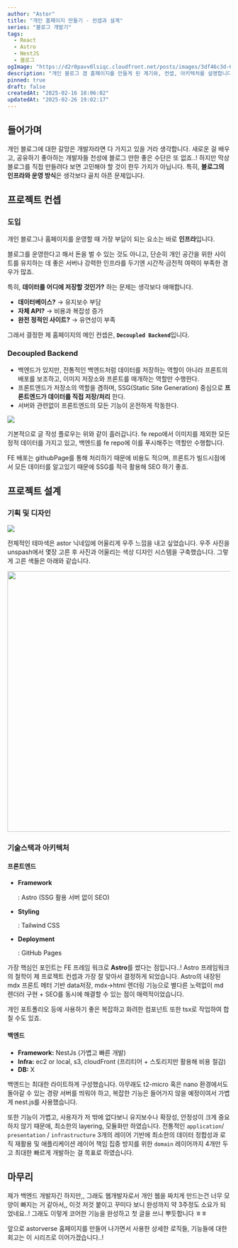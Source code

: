 ```yaml
---
author: "Astor"
title: "개인 홈페이지 만들기 - 컨셉과 설계"
series: "블로그 개발기"
tags:
  - React
  - Astro
  - NestJS
  - 블로그
ogImage: "https://d2r0pavv0lsiqc.cloudfront.net/posts/images/3df46c3d-6d7f-40ff-9c81-a3bd345ac148.jpeg"
description: "개인 블로그 겸 홈페이지를 만들게 된 계기와, 컨셉, 아키텍처를 설명합니다."
pinned: true
draft: false
createdAt: "2025-02-16 18:06:02"
updatedAt: "2025-02-26 19:02:17"
---
```


## 들어가며

개인 블로그에 대한 갈망은 개발자라면 다 가지고 있을 거라 생각합니다. 새로운 걸 배우고, 공유하기 좋아하는 개발자들 천성에 블로그 만한 좋은 수단은 또 없죠..! 하지만 막상 블로그를 직접 만들려다 보면 고민해야 할 것이 한두 가지가 아닙니다. 특히, **블로그의 인프라와 운영 방식**은 생각보다 골치 아픈 문제입니다.

## 프로젝트 컨셉

### 도입

개인 블로그나 홈페이지를 운영할 때 가장 부담이 되는 요소는 바로 **인프라**입니다.&#x20;

블로그를 운영한다고 해서 돈을 벌 수 있는 것도 아니고, 단순히 개인 공간을 위한 사이트를 유지하는 데 좋은 서버나 강력한 인프라를 두기엔 시간적·금전적 여력이 부족한 경우가 많죠.

특히, **데이터를 어디에 저장할 것인가?** 하는 문제는 생각보다 애매합니다.

- **데이터베이스?**
  → 유지보수 부담
- **자체 API?**
  → 비용과 복잡성 증가
- **완전 정적인 사이트?**
  → 유연성이 부족

그래서 결정한 제 홈페이지의 메인 컨셉은, **`Decoupled Backend`**&#xC785;니다.

### **Decoupled Backend**

- 백엔드가 있지만, 전통적인 백엔드처럼 데이터를 저장하는 역할이 아니라 프론트의 배포를 보조하고, 이미지 저장소와 프론트를 매개하는 역할만 수행한다.
- 프론트엔드가 저장소의 역할을 겸하며, SSG(Static Site Generation) 중심으로
  **프론트엔드가 데이터를 직접 저장/처리**
  한다.
- 서버와 관련없이 프론트엔드의 모든 기능이 온전하게 작동한다.

![](https://d2r0pavv0lsiqc.cloudfront.net/projects/images/0991237a-000f-46d6-9050-732cdfbce36f.png)

기본적으로 글 작성 플로우는 위와 같이 흘러갑니다. fe repo에서 이미지를 제외한 모든 정적 데이터를 가지고 있고, 백엔드를 fe repo에 이를 푸시해주는 역할만 수행합니다.

FE 배포는 githubPage를 통해 처리하기 때문에 비용도 적으며, 프론트가 빌드시점에서 모든 데이터를 알고있기 때문에 SSG를 적극 활용해 SEO 하기 좋죠.

## 프로젝트 설계

### 기획 및 디자인

![](https://d2r0pavv0lsiqc.cloudfront.net/projects/images/d423632f-61ac-484a-8db5-fa10f0cbdbef.png)

전체적인 테마색은 astor 닉네임에 어울리게 우주 느낌을 내고 싶었습니다. 우주 사진을 unspash에서 몇장 고른 후 사진과 어울리는 색상 디자인 시스템을 구축했습니다. 그렇게 고른 색들은 아래와 같습니다.

<img height="587" width="711" src="https://d2r0pavv0lsiqc.cloudfront.net/projects/images/48bb3d43-89f9-4e72-9d90-0abbcb408e21.png" />

### 기술스택과 아키텍처

#### **프론트엔드**

- **Framework**

  : Astro (SSG 활용 서버 없이 SEO)
- **Styling**

  : Tailwind CSS
- **Deployment**

  : GitHub Pages

가장 핵심인 포인트는 FE 프레임 워크로 **Astro**를 썼다는 점입니다..! Astro 프레임워크의 철학이 제 프로젝트 컨셉과 가장 잘 맞아서 결정하게 되었습니다.
Astro의 내장된 mdx 프론트 메터 기반 data저장, mdx->html 렌더링 기능으로 별다른 노력없이 md 렌더러 구현 + SEO를 동시에 해결할 수 있는 점이 매력적이었습니다.

개인 포트폴리오 등에 사용하기 좋은 복잡하고 화려한 컴포넌트 또한 tsx로 작업하여 합칠 수도 있죠.&#x20;

#### 백엔드

- **Framework:**
  NestJs (가볍고 빠른 개발)
- **Infra:**
  ec2 or local, s3, cloudFront (프리티어 + 스토리지만 활용해 비용 절감)
- **DB:**
  X

백엔드는 최대한 라이트하게 구성했습니다. 아무래도 t2-micro 혹은 nano 환경에서도 돌아갈 수 있는 경량 서버를 띄워야 하고, 복잡한 기능은 들어가지 않을 예정이여서 가볍게 nest.js를 사용했습니다.&#x20;

또한 기능이 가볍고, 사용자가 저 밖에 없다보니 유지보수나 확장성, 안정성이 크게 중요하지 않기 때문에, 최소한의 layering, 모듈화만 하였습니다. 전통적인 `application`/ `presentation` / `infrastructure` 3개의 레이어 기반에 최소한의 데이터 정합성과 로직 재활용 및 애플리케이션 레이어 책임 집중 방지를 위한  `domain` 레이어까지 4개만 두고 최대한 빠르게 개발하는 걸 목표로 하였습니다.

## 마무리

제가 백엔드 개발자긴 하지만,, 그래도 웹개발자로서 개인 웹을 짜치게 만드는건 너무 모양이 빠지는 거 같아서,, 이것 저것 붙이고 꾸미다 보니 완성까지 약 3주정도 소요가 되었네요..! 그래도 이렇게 코어한 기능을 완성하고 첫 글을 쓰니 뿌듯합니다 ㅎㅎ

앞으로 astorverse 홈페이지를 만들어 나가면서 사용한 상세한 로직들, 기능들에 대한 회고는 이 시리즈로 이어가겠습니다..!